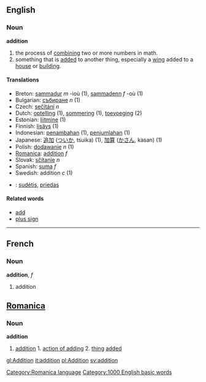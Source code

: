 {{wikipedia}}
==English==

===Noun===
'''addition'''

# the process of [[combining]] two or more numbers in math.
# something that is [[add]]ed to another thing, especially a [[wing]] added to a [[house]] or [[building]].

====Translations====
*Breton: [[sammadur]] ''m'' -ioù (1), [[sammadenn]] ''f'' -où (1)
*Bulgarian: [[събиране]] ''n'' (1)
*Czech: [[sečítání]]  ''n''
*Dutch: [[optelling]] (1), [[sommering]] (1), [[toevoeging]] (2)
*Estonian: [[liitmine]] (1)
*Finnish: [[lisäys]] (1)
*Indonesian: [[tambah|penambahan]] (1), [[jumlah|penjumlahan]] (1)
*Japanese: [[追加]] ([[ついか]], tsuika) (1), [[加算]] ([[かさん]], kasan) (1)
*Polish: [[dodawanie]] ''n'' (1)
*[[Romanica]]: [[addition]] ''f''
*Slovak: [[sčítanie]]  ''n''
*Spanish: [[suma]] ''f''
*Swedish: addition ''c'' (1)
*{{lt}}: [[sudėtis]], [[priedas]]

====Related words====
*[[add]]
*[[plus sign]]
----

==French==

===Noun===
'''addition''', ''f''

# addition

==[[Romanica]]==
[[Category:Romanica language]]
===Noun===
<b>addition</b>
#[[addition]] 1. [[action of adding]] 2. [[thing]] [[added]]

[[Category:1000 English basic words]]

[[gl:Addition]]
[[it:addition]]
[[pl:Addition]]
[[sv:addition]]